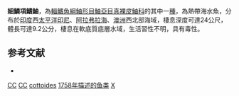 {{Speciesbox
| taxon = Cottapistus cottoides
| binomial_authority = [[Linnaeus|Linnaeus]], 1758
| status = NE
| status_system = IUCN3.1
| synonyms = *''Perca cottoides, Linnaeus, 1758''
*''Paracentropogon scorpio, Ogilby, 1910''
*''Abcichthys scorpio, Ogilby, 1910''
*''Cottapistus scorpio, Ogilby, 1910''
}}
'''細鱗項鰭鮋'''，為[[輻鰭魚綱|輻鰭魚綱]][[鮋形目|鮋形目]][[鮋亞目|鮋亞目]][[真裸皮鮋科|真裸皮鮋科]]的其中一[[種|種]]，為熱帶海水魚，分布於[[印度|印度]]西[[太平洋|太平洋]][[印尼|印尼]]、[[阿拉弗拉海|阿拉弗拉海]]、[[澳洲|澳洲]]西北部海域，棲息深度可達24公尺，體長可達9.2公分，棲息在軟底質底層水域，生活習性不明，具有毒性。

==参考文献==
*{{FishBase_species|genus=Cottapistus|species=cottoides|year=2014|month=5}}

{{鮋形目小作品}}
{{taxonbar}}
[[Category:有毒魚類|CC]]
[[Category:真裸皮鮋科|CC]]
[[Category:項鰭鮋屬|cottoides]]
[[Category:1758年描述的鱼类|1758年描述的鱼类]]
[[Category:卡尔·林奈命名的生物分类|X]]